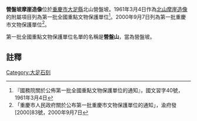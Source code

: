 {{msg:四川省文物保護單位
|名稱 = [[北山摩崖造像|北山摩崖造像]]（包括[[佛灣摩崖造像|佛灣]]、[[觀音坡摩崖造像|觀音坡]]、[[佛耳峰摩崖造像|佛耳峰]]、營盤山）
|編號 = 45
|圖片 = 
|級別 = 101
|分類 = 
|時代 = 唐、宋
|地點 = [[四川省|四川省]][[大足縣|大足縣]]
|坐標 =
|登錄 = 1961年3月4日
}}
{{msg:重慶市文物保護單位
|名稱 = 北山摩崖造像（包括[[佛灣摩崖造像|佛灣]]、[[觀音坡摩崖造像|觀音坡]]、[[佛耳崖摩崖造像|佛耳崖]]、營盤坡、[[大足多寶塔|多寶塔]]以及[[南山摩崖造像|南山]]、[[石篆山摩崖造像|石篆山摩崖造像]]）
|編號 = 76
|圖片 = 
|級別 = 5
|分類 = 
|時代 = 唐代至宋代
|地点 = [[大足縣|大足縣]][[龍崗鎮|龍崗鎮]]龍崗村（北山）、[[城東鄉|城東鄉]]群力村（南山）、[[石桌鄉|石桌鄉]]佛會村（石篆山）
|坐標 = 
|登錄 = 2000年9月7日
}}
'''營盤坡摩崖造像'''位於[[重慶市|重慶市]][[大足縣|大足縣]]北山營盤坡。1961年3月4日作為[[北山摩崖造像|北山摩崖造像]]的附屬項目列為第一批全國重點文物保護單位<ref>『國務院關於公佈第一批全國重點文物保護單位的通知』，國文習字40號，1961年3月4日</ref>。2000年9月7日列為第一批重慶市文物保護單位<ref>「重慶市人民政府關於公布第一批重慶市文物保護單位的通知」，渝府發[2000]83號，2000年9月7日</ref>。

第一批全國重點文物保護單位名單的名稱是'''營盤山'''，當為營盤坡。
==註釋==
{{reflist}}
{{重慶全國重點文物保護單位}}
{{大足石刻}}
[[Category:大足石刻|Category:大足石刻]]